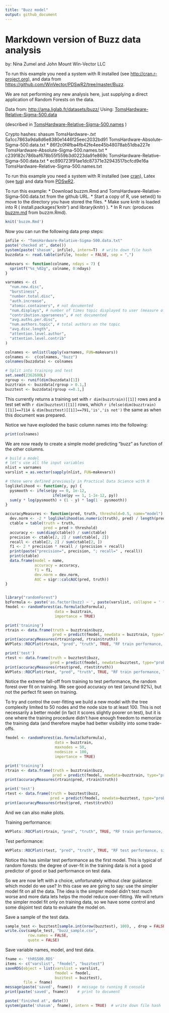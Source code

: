 ```yaml
---
title: "Buzz model"
output: github_document
---
```


# Markdown version of Buzz data analysis

by: Nina Zumel and John Mount
Win-Vector LLC


To run this example you need a system with R installed (see [http://cran.r-project.org](http://cran.r-project.org)), and data from [https://github.com/WinVector/PDSwR2/tree/master/Buzz](https://github.com/WinVector/PDSwR2/tree/master/Buzz).


We are not performing any new analysis here, just supplying a direct application of Random Forests on the data.

Data from: [http://ama.liglab.fr/datasets/buzz/](http://ama.liglab.fr/datasets/buzz/)
Using: 
       [TomsHardware-Relative-Sigma-500.data](http://ama.liglab.fr/datasets/buzz/classification/TomsHardware/Relative_labeling/sigma=500/TomsHardware-Relative-Sigma-500.data)

(described in [TomsHardware-Relative-Sigma-500.names](http://ama.liglab.fr/datasets/buzz/classification/TomsHardware/Relative_labeling/sigma=500/TomsHardware-Relative-Sigma-500.names) )

Crypto hashes:
shasum TomsHardware-*.txt
  *  5a1cc7863a9da8d6e8380e1446f25eec2032bd91  TomsHardware-Absolute-Sigma-500.data.txt
  *  86f2c0f4fba4fb42fe4ee45b48078ab51dba227e  TomsHardware-Absolute-Sigma-500.names.txt
  *  c239182c786baf678b55f559b3d0223da91e869c  TomsHardware-Relative-Sigma-500.data.txt
  *  ec890723f91ae1dc87371e32943517bcfcd9e16a  TomsHardware-Relative-Sigma-500.names.txt

To run this example you need a system with R installed 
(see [cran](http://cran.r-project.org)),
Latex (see [tug](http://tug.org)) and data from 
[PDSwR2](https://github.com/WinVector/PDSwR2/tree/master/Buzz).

To run this example:
* Download buzzm.Rmd and TomsHardware-Relative-Sigma-500.data.txt from the github URL.
* Start a copy of R, use setwd() to move to the directory you have stored the files.
* Make sure knitr is loaded into R ( install.packages('knitr') and
library(knitr) ).
* In R run: (produces [buzzm.md](https://github.com/WinVector/PDSwR2/blob/master/Buzz/buzzm.md) from buzzm.Rmd).
```r
knit('buzzm.Rmd')
```



Now you can run the following data prep steps:

```r
infile <- "TomsHardware-Relative-Sigma-500.data.txt"
paste('checked at', date())
system(paste('shasum', infile), intern=T)  # write down file hash
buzzdata <- read.table(infile, header = FALSE, sep = ",")

makevars <- function(colname, ndays = 7) {
  sprintf("%s_%02g", colname, 0:ndays)
}

varnames <- c(
  "num.new.disc",
  "burstiness",
  "number.total.disc",
  "auth.increase",
  "atomic.containers", # not documented
  "num.displays", # number of times topic displayed to user (measure of interest)
  "contribution.sparseness", # not documented
  "avg.auths.per.disc",
  "num.authors.topic", # total authors on the topic
  "avg.disc.length",
  "attention.level.author",
  "attention.level.contrib"
)

colnames <- unlist(lapply(varnames, FUN=makevars))
colnames <-  c(colnames, "buzz")
colnames(buzzdata) <- colnames

# Split into training and test
set.seed(2362690L)
rgroup <- runif(dim(buzzdata)[1])
buzztrain <- buzzdata[rgroup > 0.1,]
buzztest <- buzzdata[rgroup <=0.1,]
```

This currently returns a training set with `r dim(buzztrain)[[1]]` rows and a test set with 
`r dim(buzztest)[[1]]` rows, which 
`r ifelse(dim(buzztrain)[[1]]==7114 & dim(buzztest)[[1]]==791,'is','is not')` the same
as when this document was prepared.

Notice we have exploded the basic column names into the following:
```r
print(colnames)
```

We are now ready to create a simple model predicting "buzz" as function of the
other columns.

```r
# build a model
# let's use all the input variables
nlist = varnames
varslist = as.vector(sapply(nlist, FUN=makevars))

# these were defined previously in Practical Data Science with R
loglikelihood <- function(y, py) {
  pysmooth <- ifelse(py == 0, 1e-12,
                     ifelse(py == 1, 1-1e-12, py))
  sum(y * log(pysmooth) + (1 - y) * log(1 - pysmooth))
}

accuracyMeasures <- function(pred, truth, threshold=0.5, name="model") {
  dev.norm <- -2 * loglikelihood(as.numeric(truth), pred) / length(pred)
  ctable = table(truth = truth,
                 pred = pred > threshold)
  accuracy <- sum(diag(ctable)) / sum(ctable)
  precision <- ctable[2, 2] / sum(ctable[, 2])
  recall <- ctable[2, 2] / sum(ctable[2, ])
  f1 <- 2 * precision * recall / (precision + recall)
  print(paste("precision=", precision, "; recall=" , recall))
  print(ctable)
  data.frame(model = name, 
             accuracy = accuracy, 
             f1 = f1, 
             dev.norm = dev.norm,
             AUC = sigr::calcAUC(pred, truth))
}


library("randomForest")
bzFormula <- paste('as.factor(buzz) ~ ', paste(varslist, collapse = ' + '))
fmodel <- randomForest(as.formula(bzFormula),
                      data = buzztrain,
                      importance = TRUE)

print('training')
rtrain <- data.frame(truth = buzztrain$buzz, 
                     pred = predict(fmodel, newdata = buzztrain, type="prob")[, 2, drop = TRUE])
print(accuracyMeasures(rtrain$pred, rtrain$truth))
WVPlots::ROCPlot(rtrain, "pred", "truth", TRUE, "RF train performance, large model")

print('test')
rtest <- data.frame(truth = buzztest$buzz, 
                    pred = predict(fmodel, newdata=buzztest, type="prob")[, 2, drop = TRUE])
print(accuracyMeasures(rtest$pred, rtest$truth))
WVPlots::ROCPlot(rtest, "pred", "truth", TRUE, "RF train performance, large model")
```

Notice the extreme fall-off from training to test performance, the random forest
over fit on training.  We see good accuracy on test (around 92%), but not the 
perfect fit seen on training.

To try and control the over-fitting we build a new model with the tree
complexity limited to 50 nodes and the node size to at least 100.
This is not necessarily a better model (in fact it scores slightly
poorer on test), but it is one where the training procedure didn't
have enough freedom to memorize the training data (and therefore maybe
had better visibility into some trade-offs.

```r
fmodel <- randomForest(as.formula(bzFormula),
                      data = buzztrain,
                      maxnodes = 50,
                      nodesize = 100,
                      importance = TRUE)

print('training')
rtrain <- data.frame(truth = buzztrain$buzz, 
                     pred = predict(fmodel, newdata=buzztrain, type="prob")[, 2, drop = TRUE])
print(accuracyMeasures(rtrain$pred, rtrain$truth))

print('test')
rtest <- data.frame(truth = buzztest$buzz, 
                    pred = predict(fmodel, newdata=buzztest, type="prob")[, 2, drop = TRUE])
print(accuracyMeasures(rtest$pred, rtest$truth))
```

And we can also make plots.

Training performance:

```r
WVPlots::ROCPlot(rtrain, "pred", "truth", TRUE, "RF train performance, simpler model")
```

Test performance:

```r
WVPlots::ROCPlot(rtest, "pred", "truth", TRUE, "RF test performance, simpler model")
```

Notice this has similar test performance as the first model.  This
is typical of random forests: the degree of over-fit in the training data
is not a good predictor of good or bad performance on test data.

So we are now left with a choice, unfortunately without clear guidance: which model do we use?
In this case we are going to say: use the simpler model fit on all the data.  The idea
is the simpler model didn't test much worse and more data lets helps the model reduce over-fitting.
We will return the simpler model fit only on training data, so we have some control and some disjoint test data
to evaluate the model on.

Save a sample of the test data.

```r
sample_test <- buzztest[sample.int(nrow(buzztest), 100), , drop = FALSE]
write.csv(sample_test, "buzz_sample.csv", 
          row.names = FALSE,
          quote = FALSE)
```


Save variable names, model, and test data.

```r
fname <- 'thRS500.RDS'
items <- c("varslist", "fmodel", "buzztest")
saveRDS(object = list(varslist = varslist,
                      fmodel = fmodel,
                      buzztest = buzztest), 
        file = fname)
message(paste('saved', fname))  # message to running R console
print(paste('saved', fname))    # print to document

paste('finished at', date())
system(paste('shasum', fname), intern = TRUE)  # write down file hash
```

